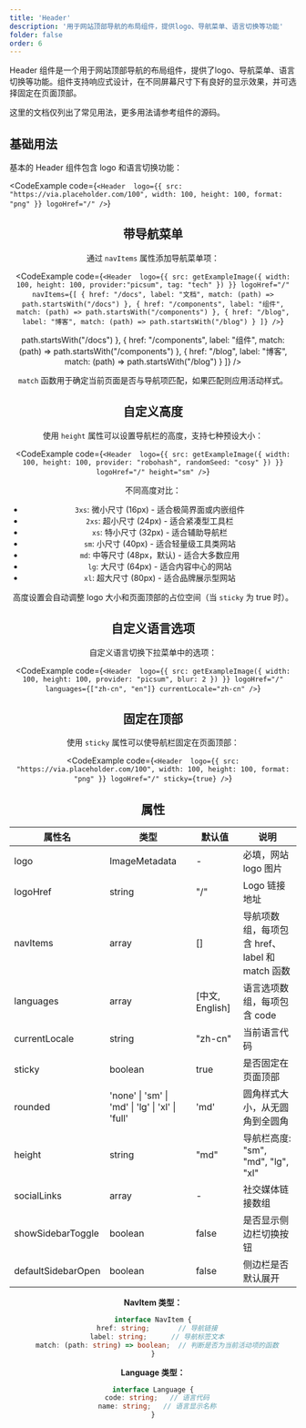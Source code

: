 ```yaml
---
title: 'Header'
description: '用于网站顶部导航的布局组件，提供logo、导航菜单、语言切换等功能'
folder: false
order: 6
---
```



Header 组件是一个用于网站顶部导航的布局组件，提供了logo、导航菜单、语言切换等功能。组件支持响应式设计，在不同屏幕尺寸下有良好的显示效果，并可选择固定在页面顶部。  

这里的文档仅列出了常见用法，更多用法请参考组件的源码。

## 基础用法

基本的 Header 组件包含 logo 和语言切换功能：

<CodeExample
  code={`<Header 
  logo={{ src: "https://via.placeholder.com/100", width: 100, height: 100, format: "png" }}
  logoHref="/"
/>`}
>
  <Header 
    debug={false}
    logo={{ src: getExampleImage({ width: 100, height: 100, provider:"picsum", tag: "tech" }), width: 100, height: 100, format: "png" }}
              logoHref="/"
    rounded="lg"
    sticky={false}
  />
</CodeExample>

## 带导航菜单

通过 `navItems` 属性添加导航菜单项：

<CodeExample
  code={`<Header 
  logo={{ src: getExampleImage({ width: 100, height: 100, provider:"picsum", tag: "tech" }) }}
  logoHref="/"
  navItems={[
    { href: "/docs", label: "文档", match: (path) => path.startsWith("/docs") },
    { href: "/components", label: "组件", match: (path) => path.startsWith("/components") },
    { href: "/blog", label: "博客", match: (path) => path.startsWith("/blog") }
  ]}
/>`}
>
  <Header 
    logo={{ src: getExampleImage({ width: 100, height: 100, provider:"picsum", tag: "tech" }), width: 100, height: 100, format: "png" }}
    logoHref="/"
              sticky={false}
    rounded="lg"
    navItems={[
      { href: "/docs", label: "文档", match: (path) => path.startsWith("/docs") },
      { href: "/components", label: "组件", match: (path) => path.startsWith("/components") },
      { href: "/blog", label: "博客", match: (path) => path.startsWith("/blog") }
    ]}
  />
</CodeExample>

`match` 函数用于确定当前页面是否与导航项匹配，如果匹配则应用活动样式。

## 自定义高度

使用 `height` 属性可以设置导航栏的高度，支持七种预设大小：

<CodeExample
  code={`<Header 
  logo={{ src: getExampleImage({ width: 100, height: 100, provider: "robohash", randomSeed: "cosy" }) }}
  logoHref="/"
  height="sm"
/>`}
>
  <Header 
    logo={{ src: getExampleImage({ width: 100, height: 100, provider:"picsum", tag: "tech" }), width: 100, height: 100, format: "png" }}
    logoHref="/"
    sticky={false}
              height="sm"
    rounded="lg"
  />
</CodeExample>

不同高度对比：

- `3xs`: 微小尺寸 (16px) - 适合极简界面或内嵌组件
- `2xs`: 超小尺寸 (24px) - 适合紧凑型工具栏
- `xs`: 特小尺寸 (32px) - 适合辅助导航栏
- `sm`: 小尺寸 (40px) - 适合轻量级工具类网站
- `md`: 中等尺寸 (48px，默认) - 适合大多数应用
- `lg`: 大尺寸 (64px) - 适合内容中心的网站
- `xl`: 超大尺寸 (80px) - 适合品牌展示型网站

高度设置会自动调整 logo 大小和页面顶部的占位空间（当 `sticky` 为 true 时）。

## 自定义语言选项

自定义语言切换下拉菜单中的选项：

<CodeExample
  code={`<Header 
  logo={{ src: getExampleImage({ width: 100, height: 100, provider: "picsum", blur: 2 }) }}
  logoHref="/"
  languages={["zh-cn", "en"]}
  currentLocale="zh-cn"
/>`}
>
  <Header 
    logo={{ src: getExampleImage({ width: 100, height: 100, provider:"picsum", tag: "tech" }), width: 100, height: 100, format: "png" }}
    logoHref="/"
    sticky={false}
    languages={["zh-cn", "en"]}
              currentLocale="zh-cn"
    rounded="lg"
  />
</CodeExample>

## 固定在顶部

使用 `sticky` 属性可以使导航栏固定在页面顶部：

<CodeExample
  code={`<Header 
  logo={{ src: "https://via.placeholder.com/100", width: 100, height: 100, format: "png" }}
  logoHref="/"
  sticky={true}
/>`}
>
  <Header 
    logo={{ src: getExampleImage({ width: 100, height: 100, provider:"picsum", tag: "tech" }), width: 100, height: 100, format: "png" }}
    logoHref="/"
              sticky={false}
    rounded="lg"
  />
</CodeExample>

## 属性

| 属性名 | 类型 | 默认值 | 说明 |
| ------ | ---- | ------ | ---- |
| logo | ImageMetadata | - | 必填，网站 logo 图片 |
| logoHref | string | "/" | Logo 链接地址 |
| navItems | array | [] | 导航项数组，每项包含 href、label 和 match 函数 |
| languages | array | [中文, English] | 语言选项数组，每项包含 code
| currentLocale | string | "zh-cn" | 当前语言代码 |
| sticky | boolean | true | 是否固定在页面顶部 |
| rounded | 'none' \| 'sm' \| 'md' \| 'lg' \| 'xl' \| 'full' | 'md' | 圆角样式大小，从无圆角到全圆角 |
| height | string | "md" | 导航栏高度: "sm", "md", "lg", "xl" |
| socialLinks | array | - | 社交媒体链接数组 |
| showSidebarToggle | boolean | false | 是否显示侧边栏切换按钮 |
| defaultSidebarOpen | boolean | false | 侧边栏是否默认展开 |

**NavItem 类型：**
```typescript
interface NavItem {
  href: string;       // 导航链接
  label: string;      // 导航标签文本
  match: (path: string) => boolean;  // 判断是否为当前活动项的函数
}
```

**Language 类型：**
```typescript
interface Language {
  code: string;   // 语言代码
  name: string;   // 语言显示名称
}
```
